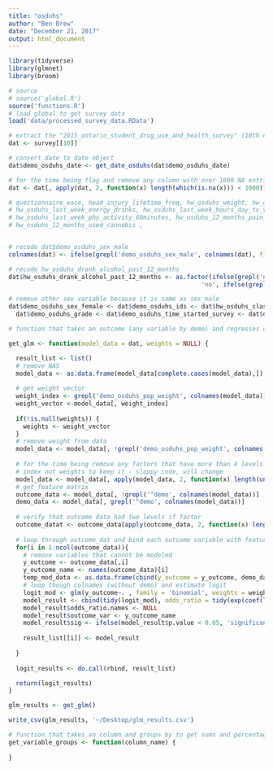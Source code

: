 ```yaml
---
title: "osduhs"
author: "Ben Brew"
date: "December 21, 2017"
output: html_document
---
```


```r

library(tidyverse)
library(glmnet)
library(broom)

# source
# source('global.R')
source('functions.R')
# load global to get survey data
load('data/processed_survey_data.RData')

# extract the "2015_ontario_student_drug_use_and_health_survey" (10th element in list)
dat <- survey[[10]]

# convert date to date object 
dat$demo_osduhs_date <- get_date_osduhs(dat$demo_osduhs_date)

# for the time being flag and remove any column with over 1000 NA entries (talk to joe about this)
dat <- dat[, apply(dat, 2, function(x) length(which(is.na(x))) < 1000)]

# questionnaire_ease, head_injury_lifetime_freq, hw_osduhs_weight, hw_osduhs_height
# hw_osduhs_last_week_energy_drinks, hw_osduhs_last_week_hours_day_tv_video_games, 
# hw_osduhs_last_week_phy_activity_60minutes, hw_osduhs_12_months_pain_pill_without_prescription, 
# hw_osduhs_12_months_used_cannabis ,


# recode dat$demo_osduhs_sex_male
colnames(dat) <- ifelse(grepl('demo_osduhs_sex_male', colnames(dat), fixed = TRUE), 'demo_osduhs_sex', colnames(dat))

# recode hw_osduhs_drank_alcohol_past_12_months
dat$hw_osduhs_drank_alcohol_past_12_months <- as.factor(ifelse(grepl('no',dat$hw_osduhs_drank_alcohol_past_12_months), 
                                                     'no', ifelse(grepl('yes', dat$hw_osduhs_drank_alcohol_past_12_months), 'yes', dat$hw_osduhs_drank_alcohol_past_12_months)))

# remove other sex variable because it is same as sex_male 
dat$demo_osduhs_sex_female <- dat$demo_osduhs_ids <- dat$hw_osduhs_class_ids <- 
  dat$demo_osduhs_grade <- dat$demo_osduhs_time_started_survey <- dat$demo_osduhs_time_ended_survey <- NULL 

```

```r
# function that takes an outcome (any variable by demo) and regresses on all demo variables

get_glm <- function(model_data = dat, weights = NULL) {

  result_list <- list()
  # remove NAS
  model_data <- as.data.frame(model_data[complete.cases(model_data),])
  
  # get weight vector
  weight_index <- grepl('demo_osduhs_pop_weight', colnames(model_data))
  weight_vector <-model_data[, weight_index]
  
  if(!is.null(weights)) {
    weights <- weight_vector
  }
  # remove weight from data 
  model_data <- model_data[, !grepl('demo_osduhs_pop_weight', colnames(model_data))]
  
  # for the time being remove any factors that have more than 4 levels (ill clean them later, just rushed to      get this to xing)
  # index out weights to keep it - sloppy code, will change
  model_data <- model_data[, apply(model_data, 2, function(x) length(unique(x)) < 10)]
  # get feature matrix 
  outcome_data <- model_data[, !grepl('^demo', colnames(model_data))]
  demo_data <- model_data[, grepl('^demo', colnames(model_data))]
  
  # verify that outcome data had two levels if factor
  outcome_datat <- outcome_data[apply(outcome_data, 2, function(x) length(unique(x)) < 3),]
  
  # loop through outcome_dat and bind each outcome variable with feature dat
  for(i in 1:ncol(outcome_data)){
    # remove variables that cannot be modeled
    y_outcome <- outcome_data[,i]
    y_outcome_name <- names(outcome_data)[i]
    temp_mod_data <- as.data.frame(cbind(y_outcome = y_outcome, demo_data))
    # loop though colnames (without demo) and estimate logit
    logit_mod <- glm(y_outcome~. , family = 'binomial', weights = weights, data = temp_mod_data)
    model_result <- cbind(tidy(logit_mod), odds_ratio = tidy(exp(coef(logit_mod))))
    model_result$odds_ratio.names <- NULL
    model_result$outcome_var <- y_outcome_name
    model_result$sig <- ifelse(model_result$p.value < 0.05, 'significant', 'not_statistically_significant')
  
    result_list[[i]] <- model_result
    
  }
  
  logit_results <- do.call(rbind, result_list)

  return(logit_results)
}

glm_results <- get_glm()

write_csv(glm_results, '~/Desktop/glm_results.csv')


```


```r
# function that takes an column and groups by to get sums and percentages 
get_variable_groups <- function(column_name) {
  
}

```
